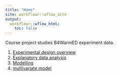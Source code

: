 ```yaml
---
title: "Home"
site: workflowr::wflow_site
output:
  workflowr::wflow_html:
    toc: false
---
```


Course project studies B4WarmED experiment data.

1. [Experimental design overview](experiment.html)
2. [Explanatory data analysis](eda.html)
3. [Modelling](model.html)
4. [multivariate model](mulmod.html)
